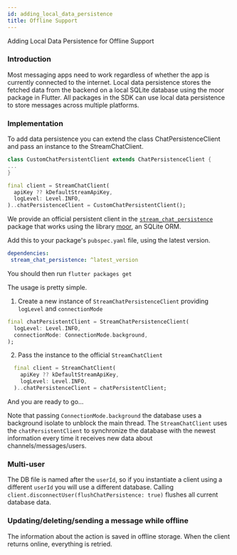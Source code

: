 ```yaml
---
id: adding_local_data_persistence
title: Offline Support
---
```


Adding Local Data Persistence for Offline Support

### Introduction

Most messaging apps need to work regardless of whether the app is currently connected to the internet.
Local data persistence stores the fetched data from the backend on a local SQLite database using the
moor package in Flutter. All packages in the SDK can use local data persistence to store messages
across multiple platforms.

### Implementation

To add data persistence you can extend the class ChatPersistenceClient and pass an instance to the StreamChatClient.

```dart
class CustomChatPersistentClient extends ChatPersistenceClient {
...
}

final client = StreamChatClient(
  apiKey ?? kDefaultStreamApiKey,
  logLevel: Level.INFO,
)..chatPersistenceClient = CustomChatPersistentClient();
```

We provide an official persistent client in the [`stream_chat_persistence`](https://pub.dev/packages/stream_chat_persistence)
package that works using the library [moor](https://moor.simonbinder.eu), an SQLite ORM.

Add this to your package's `pubspec.yaml` file, using the latest version.

```yaml
dependencies:
 stream_chat_persistence: ^latest_version
```

You should then run `flutter packages get`

The usage is pretty simple.

1. Create a new instance of `StreamChatPersistenceClient` providing `logLevel` and `connectionMode`

```dart
final chatPersistentClient = StreamChatPersistenceClient(
  logLevel: Level.INFO,
  connectionMode: ConnectionMode.background,
);
```

2. Pass the instance to the official `StreamChatClient`

```dart
  final client = StreamChatClient(
    apiKey ?? kDefaultStreamApiKey,
    logLevel: Level.INFO,
  )..chatPersistenceClient = chatPersistentClient;
```

And you are ready to go...

Note that passing `ConnectionMode.background` the database uses a background isolate to unblock the main thread.
The `StreamChatClient` uses the `chatPersistentClient` to synchronize the database with the newest
information every time it receives new data about channels/messages/users.

### Multi-user

The DB file is named after the `userId`, so if you instantiate a client using a different `userId` you will use a different database.
Calling `client.disconnectUser(flushChatPersistence: true)` flushes all current database data.

### Updating/deleting/sending a message while offline

The information about the action is saved in offline storage. When the client returns online, everything is retried.
